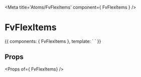 
<Meta title='Atoms/FvFlexItems' component={ FvFlexItems } />

# FvFlexItems

<Canvas>
<Story name='Common'>{{
  components: { FvFlexItems },
  template: `<FvFlexItems
  >
  </FvFlexItems>`
}}</Story>
</Canvas>

## Props

<Props of={ FvFlexItems} />

